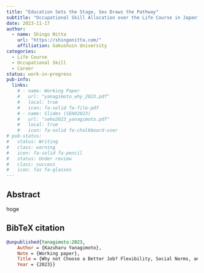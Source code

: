 ```yaml
---
title: "Education Sets the Stage, Sex Draws the Pathway"
subtitle: "Occupational Skill Allocation over the Life Course in Japan"
date: 2023-11-17
author:
  - name: Shingo Nitta
    url: "https://shingonitta.com/"
    affiliation: Gakushuin University
categories:
  - Life Course
  - Occupational Skill
  - Career
status: work-in-progress
pub-info:
  links:
    # - name: Working Paper
    #   url: "yanagimoto_why_2023.pdf"
    #   local: true
    #   icon: fa-solid fa-file-pdf
    # - name: Slides (SEHO2023)
    #   url: "seho2023_yanagimoto.pdf"
    #   local: true
    #   icon: fa-solid fa-chalkboard-user
# pub-status: 
#   status: Writing
#   class: warning
#   icon: fa-solid fa-pencil
#   status: Under review
#   class: success
#   icon: fas fa-glasses
---
```


<!-- [{{< fa file-pdf >}} Working Paper](yanagimoto_why_2023.pdf) &nbsp;
[ {{< fa chalkboard-teacher >}} Slides (SEHO2023)](seho2023_yanagimoto.pdf) -->

## Abstract

hoge


## BibTeX citation

```bibtex
@unpublished{Yanagimoto:2023,
    Author = {Kazuharu Yanagimoto},
    Note = {Working paper},
    Title = {Why not Choose a Better Job? Flexibility, Social Norms, and Gender Gaps in Japan},
    Year = {2023}}
```